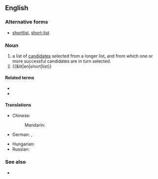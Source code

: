 {{also|shortlist|short-list}}
==English==

===Alternative forms===
* [[shortlist]], [[short-list]]

===Noun===
{{wikipedia}}
{{en-noun}}

# a list of [[candidate]]s selected from a longer list, and from which one or more successful candidates are in turn selected.
# {{&lit|en|short|list}}

====Related terms====
* {{l|en|shortlisted}}
* {{l|en|longlist}}

====Translations====
{{trans-top|a list of selected candidates from which a final choice is made}}
* Chinese:
*: Mandarin: {{t|cmn|短串列|tr=duǎn chuànliè|sc=Hani}}
* German: {{t|de|Shortlist|f}}, {{t|de|engere Auswahl|f}}
{{trans-mid}}
* Hungarian: {{t|hu|[[jelöltek]] [[rövid]]/[[szűkített]] [[listája]]}}
* Russian: {{t+|ru|шорт-ли́ст|m}}
{{trans-bottom}}

===See also===
* {{l|en|finalist}}